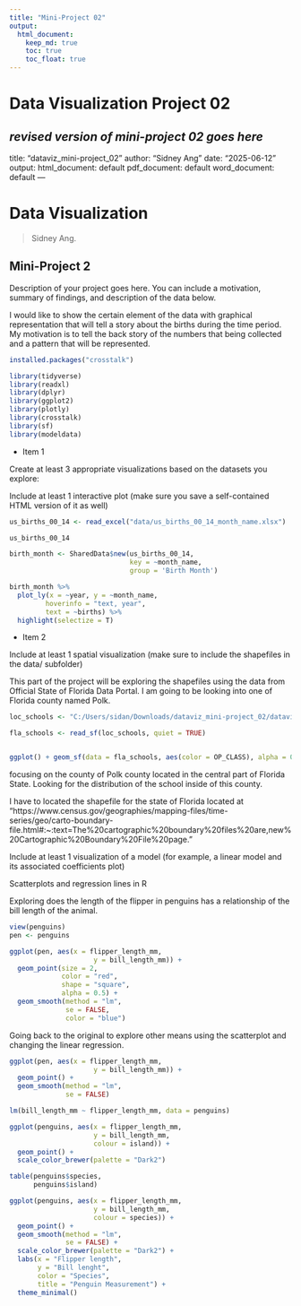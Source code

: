 ```yaml
---
title: "Mini-Project 02"
output: 
  html_document:
    keep_md: true
    toc: true
    toc_float: true
---
```


# Data Visualization Project 02

_revised version of mini-project 02 goes here_
---
title: "dataviz_mini-project_02"
author: "Sidney Ang"
date: "2025-06-12"
output:
  html_document: default
  pdf_document: default
  word_document: default
---

# Data Visualization 

> Sidney Ang. 

## Mini-Project 2

Description of your project goes here. 
You can include a motivation, summary of findings, and description of the data below.

I would like to show the certain element of the data with graphical representation that will tell a story about the births during the time period. My motivation is to tell the back story of the numbers that being collected and a pattern that will be represented.

```r
installed.packages("crosstalk")
```


```r
library(tidyverse)
library(readxl)
library(dplyr)
library(ggplot2)
library(plotly)
library(crosstalk)
library(sf)
library(modeldata)

```


- Item 1

Create at least 3 appropriate visualizations based on the datasets you explore:

Include at least 1 interactive plot (make sure you save a self-contained HTML version of it as well)


```r
us_births_00_14 <- read_excel("data/us_births_00_14_month_name.xlsx")

us_births_00_14
```


```r
birth_month <- SharedData$new(us_births_00_14,
                              key = ~month_name,
                              group = 'Birth Month')
```

```r
birth_month %>% 
  plot_ly(x = ~year, y = ~month_name,
         hoverinfo = "text, year",
         text = ~births) %>% 
  highlight(selectize = T) 
```


- Item 2


Include at least 1 spatial visualization (make sure to include the shapefiles in the data/ subfolder)

This part of the project will be exploring the shapefiles using the data from Official State of Florida Data Portal. I am going to be looking into one of Florida county named Polk.


```r
loc_schools <- "C:/Users/sidan/Downloads/dataviz_mini-project_02/dataviz_mini-project_02/data/Public_Private_Schools_in_Florida-2017/gc_schools_sep17.shp"

fla_schools <- read_sf(loc_schools, quiet = TRUE)


ggplot() + geom_sf(data = fla_schools, aes(color = OP_CLASS), alpha = 0.5) 
```
focusing on the county of Polk county located in the central part of Florida State. Looking for the distribution of the school inside of this county.

I have to located the shapefile for the state of Florida located at "https://www.census.gov/geographies/mapping-files/time-series/geo/carto-boundary-file.html#:~:text=The%20cartographic%20boundary%20files%20are,new%20Cartographic%20Boundary%20File%20page."



Include at least 1 visualization of a model (for example, a linear model and its associated coefficients plot)


Scatterplots and regression lines in R

Exploring does the length of the flipper in penguins has a relationship of the bill length of the animal.

```r
view(penguins)
pen <- penguins
```

```r
ggplot(pen, aes(x = flipper_length_mm,
                     y = bill_length_mm)) +
  geom_point(size = 2,
             color = "red",
             shape = "square",
             alpha = 0.5) +
  geom_smooth(method = "lm",
              se = FALSE,
              color = "blue")
```

Going back to the original to explore other means using the scatterplot and changing the linear regression.



```r
ggplot(pen, aes(x = flipper_length_mm,
                     y = bill_length_mm)) +
  geom_point() +
  geom_smooth(method = "lm",
              se = FALSE)

```


```r
lm(bill_length_mm ~ flipper_length_mm, data = penguins)
```


```r
ggplot(penguins, aes(x = flipper_length_mm,
                     y = bill_length_mm,
                     colour = island)) +
  geom_point() +
  scale_color_brewer(palette = "Dark2")
```


```r
table(penguins$species,
      penguins$island)
```


```r
ggplot(penguins, aes(x = flipper_length_mm,
                     y = bill_length_mm,
                     colour = species)) +
  geom_point() +
  geom_smooth(method = "lm",
              se = FALSE) +
  scale_color_brewer(palette = "Dark2") +
  labs(x = "Flipper length",
       y = "Bill lenght",
       color = "Species",
       title = "Penguin Measurement") +
  theme_minimal()

```

```r

```

